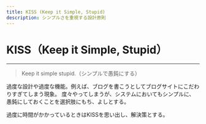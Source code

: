 ```yaml
---
title: KISS (Keep it Simple, Stupid)
description: シンプルさを重視する設計原則
---
```


# KISS（Keep it Simple, Stupid）

***

> Keep it simple stupid.（シンプルで愚鈍にする）

過度な設計や過度な機能。例えば、ブログを書こうとしてブログサイトにこだわりすぎてしまう現象。 度々やってしまうが、システムにおいてもシンプルに、愚鈍にしておくことを選択肢にもち、よしとする。

過度に時間がかかっているときはKISSを思い出し、解決策とする。
